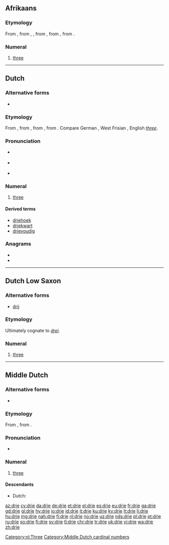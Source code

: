 ==Afrikaans==
{{cardinalbox|af|2|3|4|twee|vier|ord=derde}}

===Etymology===
From {{etyl|nl|af}} {{term|drie|lang=nl}}, from {{etyl|dum|af}} {{term|dri|lang=dum}}, {{term|drie|lang=dum}}, from {{etyl|odt|af}} {{m|odt|*thrie}}, from {{etyl|gem-pro|af}} {{m|gem-pro|*þrīz}}, from {{etyl|ine-pro|af}} {{m|ine-pro|*tréyes}}.

===Numeral===
{{head|af|numeral}}

# {{context|cardinal|lang=af}} [[three]]

----

==Dutch==
===Alternative forms===
* {{l|nl|drij}} {{qualifier|rare, in dialectal Belgian Dutch}}

===Etymology===
From {{etyl|dum|nl}} {{term|drie|lang=dum}}, from {{etyl|odt|nl}} {{m|odt|*thrie}}, from {{etyl|gem-pro|nl}} {{m|gem-pro|*þrīz}}, from {{etyl|ine-pro|nl}} {{m|ine-pro|*tréyes}}. Compare German {{term|drei|lang=de}}, West Frisian {{term|thre|thrē|lang=fy}}, English ''[[three]]''.

===Pronunciation===
* {{a|BE}} {{IPA|/dri/|lang=nl}}
*: {{audio|Nl-drie (Belgium).ogg|audio (Belgium)|lang=nl}}
* {{a|NL}} {{IPA|/dri/|lang=nl}}
*: {{audio|Nl-drie.ogg|audio (Netherlands)|lang=nl}}
* {{rhymes|i|lang=nl}}

===Numeral===
{{cardinalbox|nl|2|3|4|twee|vier|ord=derde}}
{{nl-num}}

# {{context|cardinal|lang=nl}} [[three]]

====Derived terms====
* [[driehoek]]
* [[driekwart]]
* [[drievoudig]]

===Anagrams===
* {{l|nl|dier}}
* {{l|nl|ried}}

[[Category:nl:Three]]
----

==Dutch Low Saxon==

===Alternative forms===
* [[drij]]

===Etymology===
Ultimately cognate to {{etyl|de|-}} ''[[drei]]''.

===Numeral===
{{head|nds-nl|numeral}}

# {{context|cardinal|lang=nds-nl}} [[three]]

----

==Middle Dutch==
===Alternative forms===
* {{l|dum|dri}}

===Etymology===
From {{etyl|odt|dum}} {{term|thrīe|lang=odt}}, from {{etyl|gem-pro|dum}} {{m|gem-pro|*þrīz}}.

===Pronunciation===
* {{IPA|lang=dum|/driə/}}

===Numeral===
{{head|dum|numeral}}

# [[three]]

====Descendants====
* Dutch: {{l|nl|drie}}
[[Category:Middle Dutch cardinal numbers]]

[[az:drie]]
[[cy:drie]]
[[da:drie]]
[[de:drie]]
[[et:drie]]
[[el:drie]]
[[es:drie]]
[[eu:drie]]
[[fr:drie]]
[[ga:drie]]
[[gd:drie]]
[[gl:drie]]
[[hy:drie]]
[[io:drie]]
[[id:drie]]
[[it:drie]]
[[ku:drie]]
[[ky:drie]]
[[lt:drie]]
[[li:drie]]
[[hu:drie]]
[[mg:drie]]
[[nah:drie]]
[[fj:drie]]
[[nl:drie]]
[[no:drie]]
[[uz:drie]]
[[nds:drie]]
[[pl:drie]]
[[pt:drie]]
[[ru:drie]]
[[so:drie]]
[[fi:drie]]
[[sv:drie]]
[[tl:drie]]
[[chr:drie]]
[[tr:drie]]
[[uk:drie]]
[[vi:drie]]
[[wa:drie]]
[[zh:drie]]